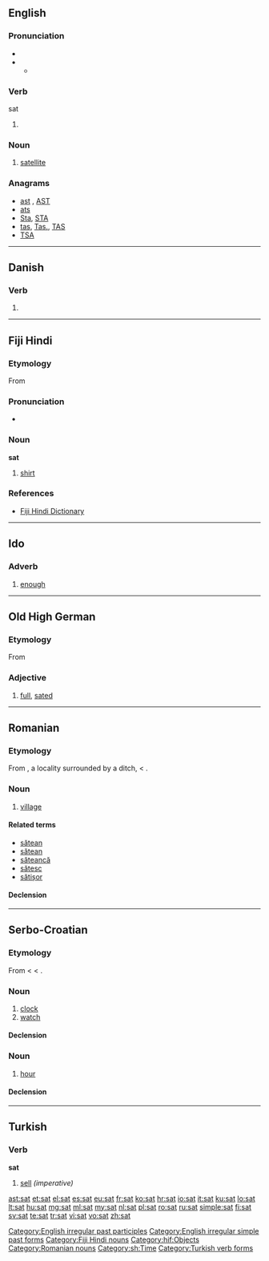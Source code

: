 {{also|sát|sät|sắt|SAT|Sat|Sat.}}
==English==

===Pronunciation===
* {{IPA|/ˈsæt/}}
* {{audio|en-us-sat.ogg|Audio (US)}}
** {{rhymes|æt}}

===Verb===
;sat

# {{past of|[[sit]]}}

===Noun===
{{en-noun}}

# [[satellite]]

===Anagrams===
* [[ast#English|ast]] , [[AST#English|AST]]
* [[ats#English|ats]]
* [[Sta#English|Sta]], [[STA#English|STA]]
* [[tas#English|tas]], [[Tas.#English|Tas.]], [[TAS#English|TAS]]
* [[TSA#English|TSA]]

[[Category:English irregular past participles]]
[[Category:English irregular simple past forms]]

----

==Danish==

===Verb===
{{infl|da|verb form}}

# {{form of|past participle|sætte|lang=da}}

----

==Fiji Hindi==

===Etymology===
From {{etyl|en|hif}} {{term|shirt}}

===Pronunciation===
* {{IPA|/səʈ/|lang=hif}}

===Noun===
'''sat'''

# [[shirt]]

===References===
* [http://www.geocities.com/fijihindi/FijiHindiEnglishDict.htm#s Fiji Hindi Dictionary]

[[Category:Fiji Hindi nouns]]
[[Category:hif:Objects]]

----

==Ido==

===Adverb===
{{io-adv}}

# [[enough]]

----

==Old High German==

===Etymology===
From {{proto|Germanic|sadaz|lang=goh}}

===Adjective===
{{infl|goh|adjective}}

# [[full]], [[sated]]

----

==Romanian==

===Etymology===
From {{etyl|LL.|ro}} {{term|fossatum|fossātum|lang=la}}, a locality surrounded by a ditch, < {{etyl|la|ro}} {{term|fossa|lang=la}}.

===Noun===
{{ro-noun|n|sate}}

# [[village]]

====Related terms====
* [[sătean]]
* [[sătean]]
* [[săteancă]]
* [[sătesc]]
* [[sătișor]]

====Declension====
{{ro-noun-n|pl=sate|def=satul}}

[[Category:Romanian nouns]]

----

==Serbo-Croatian==

===Etymology===
From {{etyl|ota|sh}} {{term|ساعت|tr=sâat|sc=ota-Arab|lang=ota}} < {{etyl|fa|sh}} {{term|ساعت|tr=sâ'at|sc=fa-Arab|lang=fa}} < {{etyl|ar|sh}} {{term|ساعة|tr=sāʕa|sc=Arab|lang=ar}}.

===Noun===
{{sh-noun|g=m|head=sȃt|r|сат|са̑т}}

# [[clock]]
# [[watch]]

====Declension====
{{sh-decl-noun
|sȃt|sȁtovi
|sȃta|satova
|satu|satovima
|sat|satove
|sate|satovi
|satu|satovima
|satom|satovima
}}

===Noun===
{{sh-noun|g=m|head=sȃt|r|сат|са̑т}}

# [[hour]]

====Declension====
{{sh-decl-noun
|sȃt|sȃti
|sȃta|sátī
|satu|satima
|sat|sate
|sate|sati
|satu|satima
|satom|satima
}}

[[Category:sh:Time]]

----

==Turkish==

===Verb===
'''sat'''

# [[sell]] ''(imperative)''

[[Category:Turkish verb forms]]

[[ast:sat]]
[[et:sat]]
[[el:sat]]
[[es:sat]]
[[eu:sat]]
[[fr:sat]]
[[ko:sat]]
[[hr:sat]]
[[io:sat]]
[[it:sat]]
[[ku:sat]]
[[lo:sat]]
[[lt:sat]]
[[hu:sat]]
[[mg:sat]]
[[ml:sat]]
[[my:sat]]
[[nl:sat]]
[[pl:sat]]
[[ro:sat]]
[[ru:sat]]
[[simple:sat]]
[[fi:sat]]
[[sv:sat]]
[[te:sat]]
[[tr:sat]]
[[vi:sat]]
[[vo:sat]]
[[zh:sat]]